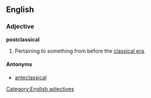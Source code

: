 ==English==

===Adjective===
'''postclassical'''

# Pertaining to something from before the [[classical era]].
#:''{{{2|From the postclassical grammar, we can deduce that the book was written in around the year 600}}}''

====Antonyms====
* [[anteclassical]]

[[Category:English adjectives]]